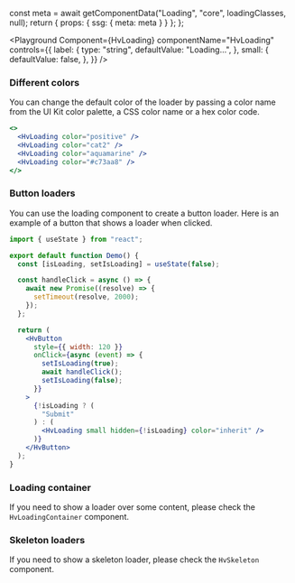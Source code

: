 



  const meta = await getComponentData("Loading", "core", loadingClasses, null);
  return { props: { ssg: { meta: meta } } };
};

<Description />

<Page>

<Playground
  Component={HvLoading}
  componentName="HvLoading"
  controls={{
    label: {
      type: "string",
      defaultValue: "Loading...",
    },
    small: {
      defaultValue: false,
    },
  }}
/>

### Different colors

You can change the default color of the loader by passing a color name from the UI Kit color palette, a CSS color name or a hex color code.

```jsx live
<>
  <HvLoading color="positive" />
  <HvLoading color="cat2" />
  <HvLoading color="aquamarine" />
  <HvLoading color="#c73aa8" />
</>
```

### Button loaders

You can use the loading component to create a button loader. Here is an example of a button that shows a loader when clicked.

```jsx live
import { useState } from "react";

export default function Demo() {
  const [isLoading, setIsLoading] = useState(false);

  const handleClick = async () => {
    await new Promise((resolve) => {
      setTimeout(resolve, 2000);
    });
  };

  return (
    <HvButton
      style={{ width: 120 }}
      onClick={async (event) => {
        setIsLoading(true);
        await handleClick();
        setIsLoading(false);
      }}
    >
      {!isLoading ? (
        "Submit"
      ) : (
        <HvLoading small hidden={!isLoading} color="inherit" />
      )}
    </HvButton>
  );
}
```

### Loading container

If you need to show a loader over some content, please check the `HvLoadingContainer` component.

### Skeleton loaders

If you need to show a skeleton loader, please check the `HvSkeleton` component.

</Page>
